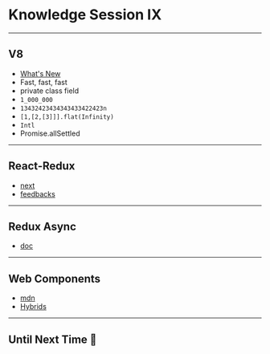 
<Head>
    <title>Knowledge Session IX 🤯</title>
</Head>

# Knowledge Session IX

---

## V8

-   [What's New](https://twitter.com/v8js/status/1126513406129901574/photo/1?ref_src=twsrc%5Etfw%7Ctwcamp%5Eembeddedtimeline%7Ctwterm%5Eprofile%3Av8js&ref_url=https%3A%2F%2Fv8.dev%2F)
-   Fast, fast, fast
-   private class field
-   `1_000_000`
-   `13432423434343433422423n`
-   `[1,[2,[3]]].flat(Infinity)`
-   `Intl`
-   Promise.allSettled

---

## React-Redux

-   [next](https://react-redux.js.org/next/api/hooks)
-   [feedbacks](https://github.com/reduxjs/react-redux/issues/1252#issuecomment-488160930)

---

## Redux Async

-   [doc](https://redux.js.org/advanced/async-actions)

---

## Web Components

-   [mdn](https://developer.mozilla.org/en-US/docs/Web/Web_Components/Using_custom_elements#High-level_view)
-   [Hybrids](https://github.com/hybridsjs/hybrids)

---

## Until Next Time 👋
